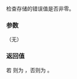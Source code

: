 {{cpp/error/error_condition/title | operator bool}}
{{cpp/error/error_condition/navbar}}
{{dcl begin}}
{{dcl | since=c++11 |
explicit operator bool() const noexcept;
}}
{{dcl end}}

检查存储的错误值是否非零。

===参数===
（无）

===返回值===
若 {{c|1=value != 0}} 则为 {{c|true}}，否则为 {{c|false}}。

{{langlinks|en|ja|ru}}